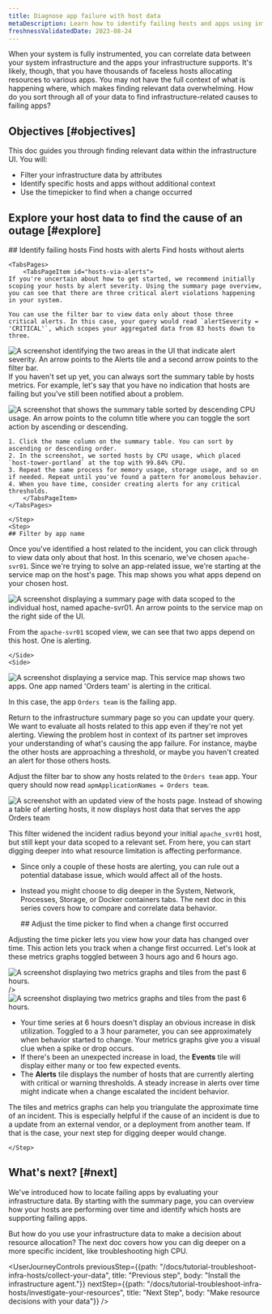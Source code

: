 ```yaml
---
title: Diagnose app failure with host data
metaDescription: Learn how to identify failing hosts and apps using infrastructure data.
freshnessValidatedDate: 2023-08-24
---
```











When your system is fully instrumented, you can correlate data between your system infrastructure and the apps your infrastructure supports. It's likely, though, that you have thousands of faceless hosts allocating resources to various apps. You may not have the full context of what is happening where, which makes finding relevant data overwhelming. How do you sort through all of your data to find infrastructure-related causes to failing apps?

## Objectives [#objectives]

This doc guides you through finding relevant data within the infrastructure UI. You will:

* Filter your infrastructure data by attributes
* Identify specific hosts and apps without additional context
* Use the timepicker to find when a change occurred 

## Explore your host data to find the cause of an outage [#explore]

<Steps>
    <Step>
    ## Identify failing hosts

<Tabs>
	<TabsBar>
        <TabsBarItem id="hosts-via-alerts">
            Find hosts with alerts
        </TabsBarItem>
        <TabsBarItem id="hosts-no-alerts">
            Find hosts without alerts
        </TabsBarItem>
    </TabsBar>

    <TabsPages>
        <TabsPageItem id="hosts-via-alerts">
    If you're uncertain about how to get started, we recommend initially scoping your hosts by alert severity. Using the summary page overview, you can see that there are three critical alert violations happening in your system.

    You can use the filter bar to view data only about those three critical alerts. In this case, your query would read `alertSeverity = 'CRITICAL'`, which scopes your aggregated data from 83 hosts down to three. 

<img
    title="Add a query to the filter bar to sort by alert severity"
    alt="A screenshot identifying the two areas in the UI that indicate alert severity. An arrow points to the Alerts tile and a second arrow points to the filter bar."
    src={alertSummaryPage}
/> 
        </TabsPageItem>
        <TabsPageItem id="hosts-no-alerts">
If you haven't set up <InlinePopover type="alerts" /> yet, you can always sort the summary table by hosts metrics. For example, let's say that you have no indication that hosts are failing but you've still been notified about a problem. 

<img
    title="Sort your summary table data"
    alt="A screenshot that shows the summary table sorted by descending CPU usage. An arrow points to the column title where you can toggle the sort action by ascending or descending."
    src={tableSummaryPage}
/> 
    
    1. Click the name column on the summary table. You can sort by ascending or descending order. 
    2. In the screenshot, we sorted hosts by CPU usage, which placed  `host-tower-portland` at the top with 99.84% CPU. 
    3. Repeat the same process for memory usage, storage usage, and so on if needed. Repeat until you've found a pattern for anomolous behavior.
    4. When you have time, consider creating alerts for any critical thresholds. 
        </TabsPageItem>
    </TabsPages>
</Tabs>
    
    </Step>
    <Step>
    ## Filter by app name

Once you've identified a host related to the incident, you can click through to view data only about that host. In this scenario, we've chosen `apache-svr01`. Since we're trying to solve an app-related issue, we're starting at the service map on the host's page. This map shows you what apps depend on your chosen host.

<SideBySide>
    <Side>
<img
    title="Open your host-scoped summary page"
    alt="A screenshot displaying a summary page with data scoped to the individual host, named apache-svr01. An arrow points to the service map on the right side of the UI."
    src={serviceMapHosts}
/> 

From the `apache-svr01` scoped view, we can see that two apps depend on this host. One is alerting.

    </Side>
    <Side>
<img
    title="Open the service map to view dependencies"
    alt="A screenshot displaying a service map. This service map shows two apps. One app named 'Orders team' is alerting in the critical."
    src={findApp}
/>

In this case, the app `Orders team` is the failing app.
</Side>
</SideBySide>
</Step>
<Step>

Return to the infrastructure summary page so you can update your query. We want to evaluate all hosts related to this app even if they're not yet alerting. Viewing the problem host in context of its partner set improves your understanding of what's causing the app failure. For instance, maybe the other hosts are approaching a threshold, or maybe you haven't created an alert for those others hosts.

Adjust the filter bar to show any hosts related to the `Orders team` app. Your query should now read `apmApplicationNames = Orders team`.  

<img
    title="Update your filter query to show all hosts related to the failing app"
    alt="A screenshot with an updated view of the hosts page. Instead of showing a table of alerting hosts, it now displays host data that serves the app Orders team"
    src={filterApp}
/>

This filter widened the incident radius beyond your initial `apache_svr01` host, but still kept your data scoped to a relevant set. From here, you can start digging deeper into what resource limitation is affecting performance. 

* Since only a couple of these hosts are alerting, you can rule out a potential database issue, which would affect all of the hosts. 
* Instead you might choose to dig deeper in the System, Network, Processes, Storage, or Docker containers tabs. The next doc in this series covers how to compare and correlate data behavior. 

    </Step>
        <Step>
    ## Adjust the time picker to find when a change first occurred

Adjusting the time picker lets you view how your data has changed over time. This action lets you track when a change first occurred. Let's look at these metrics graphs toggled between 3 hours ago and 6 hours ago.

<SideBySide>
    <Side>
<img
    title="Tiles and graphs set to a 3 hour time parameter"
    alt="A screenshot displaying two metrics graphs and tiles from the past 6 hours."
    src={metrics1}

/>    </Side>
    <Side>
<img
    title="Tiles and graphs set to a 6 hour time parameter"
    alt="A screenshot displaying two metrics graphs and tiles from the past 6 hours."
    src={metrics2}
/>    
</Side>
</SideBySide>

* Your time series at 6 hours doesn't display an obvious increase in disk utilization. Toggled to a 3 hour parameter, you can see approximately when behavior started to change. Your metrics graphs give you a visual clue when a spike or drop occurs. 
* If there's been an unexpected increase in load, the <DoNotTranslate>**Events**</DoNotTranslate> tile will display either many or too few expected events. 
* The <DoNotTranslate>**Alerts**</DoNotTranslate> tile displays the number of hosts that are currently alerting with critical or warning thresholds. A steady increase in alerts over time might indicate when a change escalated the incident behavior.

The tiles and metrics graphs can help you triangulate the approximate time of an incident. This is especially helpful if the cause of an incident is due to a update from an external vendor, or a deployment from another team. If that is the case, your next step for digging deeper would change. 

    </Step>
</Steps>

## What's next? [#next]

We've introduced how to locate failing apps by evaluating your infrastructure data. By starting with the summary page, you can overview how your hosts are performing over time and identify which hosts are supporting failing apps. 

But how do you use your infrastructure data to make a decision about resource allocation? The next doc covers how you can dig deeper on a more specific incident, like troubleshooting high CPU. 

<UserJourneyControls
    previousStep={{path: "/docs/tutorial-troubleshoot-infra-hosts/collect-your-data", title: "Previous step", body: "Install the infrastructure agent."}}
    nextStep={{path: "/docs/tutorial-troubleshoot-infra-hosts/investigate-your-resources", title: "Next Step", body: "Make resource decisions with your data"}}
/>